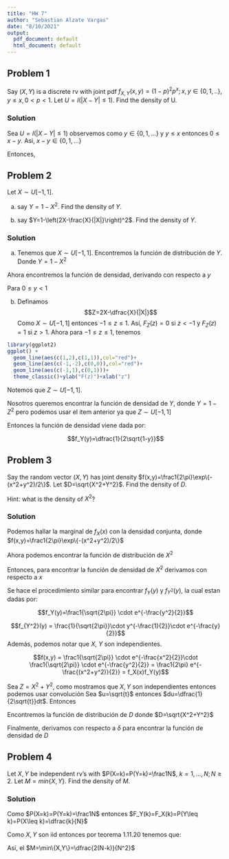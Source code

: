 ```yaml
---
title: "HW 7"
author: "Sebastian Alzate Vargas"
date: "8/10/2021"
output:
  pdf_document: default
  html_document: default
---
```


## Problem 1
Say $(X,Y)$ is a discrete rv with joint pdf $f_{X,Y}(x,y)=(1-p)^2p^x; x,y \in \{0,1,..\}, y \le x, 0<p<1$. Let $U=I(|X-Y|\le 1)$. Find the density of U.

### Solution
Sea $U=I(|X-Y|\le 1)$ observemos como $y \in \{0,1,...\}$ y $y \le x$ entonces $0 \le x-y$. Asi, $x-y \in \{0,1,...\}$
\begin{align*}
    P(U=1)&=P\left(|X-Y| \leq 1\right)\\
    &=P\left(-1 \leq X-Y \leq 1\right)\\
    &=P\left(X-Y=-1\right)+P\left(X-Y=0\right)+P\left(X-Y=1\right)\\
    &=0+P\left(X-Y=0\right)+P\left(X-Y=1\right) \ \ \ \ \text{pues }x\leq y \\
    &=P\left(X=Y\right)+P\left(X=Y+1\right)\\
    &=\sum_{x=0}^\infty (1-p)^2p^x  + \sum_{x=1}^\infty (1-p)^2p^x \\
    &=(1-p)^2\frac1{1-p}+(1-p)^2\frac p{1-p}\\
    &=1-p + p(1-p)\\
    &=1-p+p-p^2\\
    &=1-p^2
\end{align*}

Entonces,

\begin{align*}
    P(U=0)&=1-P(U=1)\\
    &=1-(1-p^2)\\
    &=p^2
\end{align*}

## Problem 2
Let $X\sim U[-1,1]$.

(a) say $Y=1-X^2$. Find the density of $Y$.

(b) say $Y=1-\left(2X-\frac{X}{|X|}\right)^2$. Find the density of $Y$.


### Solution
(a) Tenemos que $X\sim U[-1,1]$. Encontremos la función de distribución de $Y$. Donde $Y=1-X^2$
\begin{align*}
    F_Y(y)&=P\left( Y\leq y\right)\\
    &=P\left( 1-X^2\leq y\right)\\
    &=P\left( X^2\geq 1-y\right)\\
    &=1-P\left( X^2< 1-y\right)\\
    &=1-P\left( -\sqrt{1-y} < X < \sqrt{1-y}\right)\\
    &=1-\int_{-\sqrt{1-y}}^{\sqrt{1-y}} \dfrac{1}{2} dx\\
    &=1-\sqrt{1-y}
\end{align*}

Ahora encontremos la función de densidad, derivando con respecto a $y$

\begin{align*}
    f_Y(y)=\dfrac{d \ F_Y(y)}{dy}&=\dfrac{d \left[1-\sqrt{1-y}\right]}{dy}\\
    &=\dfrac{1}{2\sqrt{1-y}}
\end{align*}
Para $0\leq y <1$

(b) Definamos 
$$Z=2X-\dfrac{X}{|X|}$$
Como $X\sim U[-1,1]$ entonces $-1\le z \le 1$. Así, $F_Z(z)=0$ si $z<-1$ y $F_Z(z)=1$ si $z>1$. Ahora para  $-1\le z \le 1$, tenemos

\begin{align*}
    F_Z(z)&=P\left(Z\le z \right)\\
    &=P\left(2X-\dfrac{X}{|X|}\le z \right)\\
    &=P\left(2X-1\le z \right)\cdot\mathbb{I}_{[0,1]}(x)+P\left(2X+1\le z \right)\cdot\mathbb{I}_{[-1,0]}(x)\\
    &=P\left(X\le \dfrac{z+1}{2}\right)\cdot\mathbb{I}_{[0,1]}(x)+P\left(X\le \dfrac{z-1}{2} \right)\cdot\mathbb{I}_{[-1,0]}(x)\\
    &=\dfrac{1}{2}\left(\dfrac{z+1}{2} -0\right)+\dfrac{1}{2}\left(\dfrac{z-1}{2} -(-1)\right)\\
    &= \dfrac{z+1}{4}+\dfrac{z-1}{4}+\dfrac{1}{2}\\
    &=\dfrac{z}{2}+\dfrac{1}{2}\\
    &=\dfrac{z+1}{2}
\end{align*}

```r
library(ggplot2)
ggplot() +
  geom_line(aes(c(1,2),c(1,1)),col="red")+
  geom_line(aes(c(-1,-2),c(0,0)),col="red")+
  geom_line(aes(c(-1,1),c(0,1)))+
  theme_classic()+ylab("F(z)")+xlab("z")
```


Notemos que $Z \sim U[-1,1]$.

Nosotros queremos encontrar la función de densidad de $Y$, donde $Y=1-Z^2$ pero podemos usar el item anterior ya que $Z \sim U[-1,1]$

Entonces la función de densidad viene dada por:

$$f_Y(y)=\dfrac{1}{2\sqrt{1-y}}$$

## Problem 3
Say the random vector $(X,Y)$ has joint density $f(x,y)=\frac1{2\pi}\exp\{-(x^2+y^2)/2\}$. Let $D=\sqrt{X^2+Y^2}$. Find the density of $D$.

Hint: what is the density of $X^2$?

### Solution
Podemos hallar la marginal de $f_X(x)$ con la densidad conjunta, donde $f(x,y)=\frac1{2\pi}\exp\{-(x^2+y^2)/2\}$
\begin{align*}
    f_X(x) &= \int_{-\infty}^\infty f(x,y) dy\\
    &= \frac1{2\pi}\int_{-\infty}^\infty e^{-\frac{(x^2+y^2)}{2}} dy \\
    &= \frac1{2\pi}\cdot \sqrt{2\pi}\cdot e^{-\frac{x^2}{2}}\\
    &= \frac1{\sqrt{2\pi}} \cdot e^{-\frac{x^2}{2}}\\
\end{align*}

Ahora podemos encontrar la función de distribución de $X^2$

\begin{align*}
    F_{X^2}(x) &= P(X^2\leq x)\\ &= P(-\sqrt{x}\leq X \leq \sqrt{x}) \\
    &= \int_{-\sqrt{x}}^{\sqrt{x}} \frac1{\sqrt{2\pi}} \cdot e^{-\frac{t^2}{2}}dt
\end{align*}
Entonces, para encontrar la función de densidad de $X^2$ derivamos con respecto a $x$ 

\begin{align*}
    f_{X^2}(x) = \frac{dF_{X^2}(x)}{dx} &= \frac{d}{dx} \int_{-\sqrt{x}}^{\sqrt{x}} \frac1{\sqrt{2\pi}} \cdot e^{-\frac{t^2}{2}}dt \\
    &= \frac1{\sqrt{2\pi}} \cdot e^{-\frac{x}{2}}\cdot\frac{1}{2\sqrt{x}} - \frac1{\sqrt{2\pi}} \cdot e^{-\frac{x}{2}}\cdot\frac{-1}{2\sqrt{x}} \\
    &= \frac{1}{2\sqrt{2\pi x}}(e^{-\frac{x}{2}}+e^{-\frac{x}{2}}) \\
    &= \frac{1}{\sqrt{2\pi}}\cdot x^{-\frac{1}{2}}\cdot e^{-\frac{x}{2}}
    \end{align*}

Se hace el procedimiento similar para encontrar $f_Y(y)$ y $f_{Y^2}(y)$, la cual estan dadas por:

$$f_Y(y)=\frac1{\sqrt{2\pi}} \cdot e^{-\frac{y^2}{2}}$$

$$f_{Y^2}(y) = \frac{1}{\sqrt{2\pi}}\cdot y^{-\frac{1}{2}}\cdot e^{-\frac{y}{2}}$$
Además, podemos notar que $X$, $Y$ son independientes.

$$f(x,y) = \frac1{\sqrt{2\pi}} \cdot e^{-\frac{x^2}{2}}\cdot \frac1{\sqrt{2\pi}} \cdot e^{-\frac{y^2}{2}} = \frac1{2\pi} e^{-\frac{(x^2+y^2)}{2}} = f_X(x)f_Y(y)$$


Sea $Z=X^2+Y^2$, como mostramos que $X,Y$ son independientes entonces podemos usar convolución
\begin{align*}
    f_Z(z)&=\int_{-\infty}^\infty f_{X^2}(t)f_{Y^2}(z-t)dt\\
    &=\int_{-\infty}^z\frac{t^{-\frac{1}{2}}}{\sqrt{2\pi}} \cdot e^{-\frac{t}{2}}\frac{(z-t)^{-\frac{1}{2}}}{\sqrt{2\pi}} \cdot e^{-\frac{(z-t)}{2}}dt\\
    &=\dfrac{e^{-\frac{z}{2}}}{2\pi} \int_{-\infty}^z t^{-\frac{1}{2}}(z-t)^{-\frac{1}{2}}dt\\
    &=\dfrac{e^{-\frac{z}{2}}}{2\pi} \int_{0}^z t^{-\frac{1}{2}}(z-t)^{-\frac{1}{2}}dt
\end{align*}
Sea $u=\sqrt{t}$ entonces $du=\dfrac{1}{2\sqrt{t}}dt$. Entonces

\begin{align*}
    f_Z(z)&=\dfrac{e^{-\frac{z}{2}}}{2\pi} \int_{0}^z \dfrac{2}{\sqrt{(\sqrt{z})^2-u^2}}du\\
    &=\dfrac{e^{-\frac{z}{2}}}{2\pi}\cdot 2 \sin^{-1}\dfrac{u}{\sqrt{z}}|_0^z\\
     &=\dfrac{e^{-\frac{z}{2}}}{2\pi}\cdot 2 \sin^{-1}\dfrac{\sqrt
     t}{\sqrt{z}}|_0^z\\
    &=\dfrac{e^{-\frac{z}{2}}}{\pi}\cdot  \left(\dfrac{\pi}{2}-0\right)\\
    &=\dfrac{e^{-\frac{z}{2}}}{2}
\end{align*}


Encontremos la función de distribución de $D$ donde $D=\sqrt{X^2+Y^2}$

\begin{align*}
    F_D(\delta) = P(D\leq \delta) &= P(\sqrt{X^2+Y^2}\leq \delta) \\
    &= P(X^2+Y^2\leq \delta^2) \\
    &= \int_0^{\delta^2} \frac{e^{-\frac{t}{2}}}{2}dt \\
    &= - e^{-\frac{z}{2}}|_0^{\delta^2} \\
    &= -e^{-\frac{\delta^2}{2}}+1
\end{align*}

Finalmente, derivamos con respecto a $\delta$ para encontrar la función de densidad de $D$

\begin{align*}
    f_{D}(\delta) &= \frac{dF_{D}(\delta)}{d\delta}\\ 
    &= \frac{d}{d\delta} \left(-e^{-\frac{\delta^2}{2}}+1\right)\\
    &=  -\frac{1}{2}\left(-e^{-\frac{\delta^2}{2}}\right)2\delta\\
    &= \delta e^{-\frac{\delta^2}{2}}
\end{align*}

## Problem 4
Let $X,Y$ be independent rv’s with $P(X=k)=P(Y=k)=\frac1N$, $k=1,...,N; N\ge 2$. Let $M=min\{X,Y\}$. Find the density of $M$.


### Solution
Como $P(X=k)=P(Y=k)=\frac1N$ entonces $F_Y(k)=F_X(k)=P(Y\leq k)=P(X\leq k)=\dfrac{k}{N}$

Como $X,Y$ son iid entonces por teorema 1.11.20 tenemos que: 

\begin{align*}
    f_{X_{(1)}}(k)&=\frac{2!}{(1-1)!(2-1)!}F(k)^{1-1}(1-F(k))^{2-1}f(k)\\
f_{X_{(1)}}(k)&=2(1-F(k))f(k)\\
f_{X_{(1)}}(k)&=2\left(1-\dfrac{k}{N}\right)\dfrac{1}{N}\\
f_{X_{(1)}}(k)&=\dfrac{2(N-k)}{N^2}
\end{align*}

Así, el $M=\min\{X,Y\}=\dfrac{2(N-k)}{N^2}$